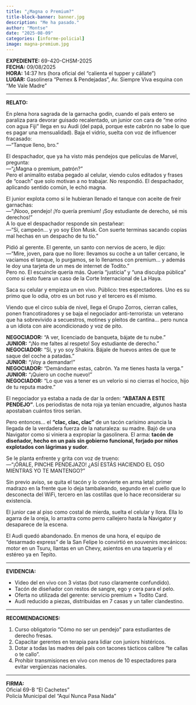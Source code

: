 ```yaml
---
title: "¿Magna o Premium?"
title-block-banner: banner.jpg
description: "Me ha pasado."
author: "Montse"
date: "2025-08-09"
categories: [informe-policial]
image: magna-premium.jpg
---
```


**EXPEDIENTE:** 69-420-CHSM-2025  
**FECHA:** 09/08/2025  
**HORA:** 14:37 hrs (hora oficial del “calienta el tupper y cállate”)  
**LUGAR:** Gasolinera “Pemex & Pendejadas”, Av. Siempre Viva esquina con “Me Vale Madre”  

---

**RELATO:**

En plena hora sagrada de la garnacha godín, cuando el país entero se paraliza para devorar guisado recalentado, un junior con cara de “me orino con agua Fiji” llega en su Audi (del papá, porque este cabrón no sabe lo que es pagar una mensualidad). Baja el vidrio, suelta con voz de influencer fracasado:  
—“Tanque lleno, bro.”  

El despachador, que ya ha visto más pendejos que películas de Marvel, pregunta:  
—“¿Magna o premium, patrón?”  
Pero el animalito estaba pegado al celular, viendo culos editados y frases de “coach” que solo motivan a no trabajar. No respondió. El despachador, aplicando sentido común, le echó magna.  

El junior explota como si le hubieran llenado el tanque con aceite de freír garnachas:  
—“¡Nooo, pendejo! ¡Yo quería premium! ¡Soy estudiante de derecho, sé mis derechos!”  
A lo que el despachador responde sin pestañear:  
—“Sí, campeón… y yo soy Elon Musk. Con suerte terminas sacando copias mal hechas en un despacho de tu tío.”  

Pidió al gerente. El gerente, un santo con nervios de acero, le dijo:  
—“Mire, joven, para que no llore: llevamos su coche a un taller cercano, le vaciamos el tanque, lo purgamos, se lo llenamos con premium… y además le doy una tarjeta de un mes de internet de Todito.”  
Pero no. El escuincle quería más. Quería “justicia” y “una disculpa pública” como si esto fuera un caso de la Corte Internacional de La Haya.  

Saca su celular y empieza un en vivo. Público: tres espectadores. Uno es su primo que lo odia, otro es un bot ruso y el tercero es él mismo.

Viendo que el circo subía de nivel, llega el Grupo Zorros, cierran calles, ponen francotiradores y se baja el negociador anti-terrorista: un veterano que ha sobrevivido a secuestros, motines y pleitos de cantina… pero nunca a un idiota con aire acondicionado y voz de pito.

**NEGOCIADOR:** “A ver, licenciado de banqueta, bájate de tu nube.”  
**JUNIOR:** “¡No me faltes al respeto! Soy estudiante de derecho.”  
**NEGOCIADOR:** “Sí, y yo soy Shakira. Bájale de huevos antes de que te saque del coche a patadas.”  
**JUNIOR:** “¡Voy a demandar!”  
**NEGOCIADOR:** “Demándame estas, cabrón. Ya me tienes hasta la verga.”  
**JUNIOR:** “¡Quiero un coche nuevo!”  
**NEGOCIADOR:** “Lo que vas a tener es un velorio si no cierras el hocico, hijo de tu reputa madre.”  

El negociador ya estaba a nada de dar la orden: **“ABATAN A ESTE PENDEJO”**. Los periodistas de nota roja ya tenían encuadre, algunos hasta apostaban cuántos tiros serían.

Pero entonces… el **“clac, clac, clac”** de un tacón carísimo anuncia la llegada de la verdadera fuerza de la naturaleza: su madre. Bajó de una Navigator como si viniera a expropiar la gasolinera. El arma: **tacón de diseñador, hecho en un país sin gobierno funcional, forjado por niños explotados con lágrimas y sudor**.

Se le planta enfrente y grita con voz de trueno:  
—“¡ÓRALE, PINCHE PENDEJAZO! ¿ASÍ ESTÁS HACIENDO EL OSO MIENTRAS YO TE MANTENGO?”  

Sin previo aviso, se quita el tacón y lo convierte en arma letal: primer madrazo en la frente que lo deja tambaleando, segundo en el cuello que lo desconecta del WiFi, tercero en las costillas que lo hace reconsiderar su existencia.

El junior cae al piso como costal de mierda, suelta el celular y llora. Ella lo agarra de la oreja, lo arrastra como perro callejero hasta la Navigator y desaparece de la escena.

El Audi quedó abandonado. En menos de una hora, el equipo de “desarmado express” de la San Felipe lo convirtió en souvenirs mecánicos: motor en un Tsuru, llantas en un Chevy, asientos en una taquería y el estéreo ya en Tepito.

---

**EVIDENCIA:**

* Video del en vivo con 3 vistas (bot ruso claramente confundido).
* Tacón de diseñador con restos de sangre, ego y cera para el pelo.
* Oferta no utilizada del gerente: servicio premium + Todito Card.
* Audi reducido a piezas, distribuidas en 7 casas y un taller clandestino.

---

**RECOMENDACIONES:**

1. Curso obligatorio “Cómo no ser un pendejo” para estudiantes de derecho fresas.
2. Capacitar gerentes en terapia para lidiar con juniors histéricos.
3. Dotar a todas las madres del país con tacones tácticos calibre “te callas o te callo”.
4. Prohibir transmisiones en vivo con menos de 10 espectadores para evitar vergüenzas nacionales.

---

**FIRMA:**  
Oficial 69-B “El Cachetes”  
Policía Municipal del “Aquí Nunca Pasa Nada”  
